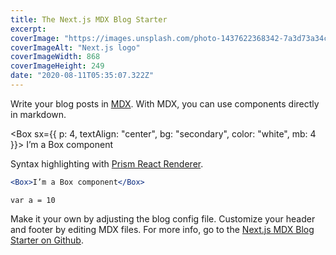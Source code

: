 ```yaml
---
title: The Next.js MDX Blog Starter
excerpt:
coverImage: "https://images.unsplash.com/photo-1437622368342-7a3d73a34c8f?ixid=MXwxMjA3fDB8MHxwaG90by1wYWdlfHx8fGVufDB8fHw%3D&ixlib=rb-1.2.1&auto=format&fit=crop&w=1920&q=80"
coverImageAlt: "Next.js logo"
coverImageWidth: 868
coverImageHeight: 249
date: "2020-08-11T05:35:07.322Z"
---
```


Write your blog posts in [MDX](https://mdxjs.com/). With MDX, you can use components directly in markdown.

<Box sx={{ p: 4, textAlign: "center", bg: "secondary", color: "white", mb: 4 }}>
  I’m a Box component
</Box>

Syntax highlighting with [Prism React Renderer](https://github.com/FormidableLabs/prism-react-renderer).

```jsx
<Box>I’m a Box component</Box>
```

```
var a = 10
```

Make it your own by adjusting the blog config file. Customize your header and footer by editing MDX files. For more info, go to the [Next.js MDX Blog Starter on Github](https://github.com/johnpolacek/nextjs-mdx-blog-starter).
